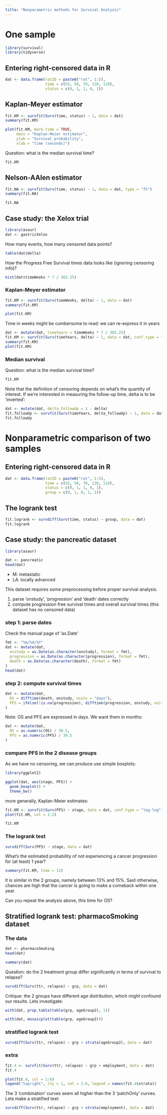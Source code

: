 ```yaml
---
title: "Nonparametric methods for Survival Analysis"
---
```


# One sample

```r
library(survival)
library(tidyverse)
```

## Entering right-censored data in R
```r
dat <- data.frame(ratID = paste0("rat", 1:5),
                  time = c(55, 50, 70, 120, 110),
                  status = c(0, 1, 1, 0, 1))
```

## Kaplan-Meyer estimator
```r
fit.KM <- survfit(Surv(time, status) ~ 1, data = dat)
summary(fit.KM)
```

```r
plot(fit.KM, mark.time = TRUE,
     main = "Kaplan-Meier estimator",
     ylab = "Survival probability",
     xlab = "time (seconds)")
```

Question: what is the median survival time?
```r
fit.KM
```

## Nelson-AAlen estimator
```r
fit.NA <- survfit(Surv(time, status) ~ 1, data = dat, type = "fh")
summary(fit.NA)
```

```r
fit.NA
```

## Case study: the Xelox trial

```r
library(asaur)
dat <- gastricXelox
```

How many events, how many censored data points?
```r
table(dat$delta)
```

How the Progress Free Survival times data looks like (ignoring censoring info)?
```r
hist(dat$timeWeeks * 7 / 365.25)
```

### Kaplan-Meyer estimator
```r
fit.KM <- survfit(Surv(timeWeeks, delta) ~ 1, data = dat)
summary(fit.KM)
```

```r
plot(fit.KM)
```

Time in weeks might be cumbersome to read: we can re-express it in years
```r
dat <- mutate(dat, timeYears = timeWeeks * 7 / 365.25)
fit.KM <- survfit(Surv(timeYears, delta) ~ 1, data = dat, conf.type = "log-log")
summary(fit.KM)
plot(fit.KM)
```

### Median survival
Question: what is the median survival time?
```r
fit.KM
```

Note that the definition of censoring depends on what's the quantity of interest.
If we're interested in measuring the follow-up time, delta is to be 'inverted':
```r
dat <- mutate(dat, delta_followUp = 1 - delta)
fit.followUp <- survfit(Surv(timeYears, delta_followUp) ~ 1, data = dat, conf.type = "log-log")
fit.followUp
```

# Nonparametric comparison of two samples

## Entering right-censored data in R
```r
dat <- data.frame(ratID = paste0("rat", 1:5),
                  time = c(55, 50, 70, 120, 110),
                  status = c(0, 1, 1, 0, 1),
                  group = c(0, 1, 0, 1, 1))
```

## The logrank test
```r
fit.logrank <- survdiff(Surv(time, status) ~ group, data = dat)
fit.logrank
```

## Case study: the pancreatic dataset

```r
library(asaur)

dat <- pancreatic
head(dat)
```

* M: metastatic
* LA: locally advanced

This dataset requires some preprocessing before proper survival analysis.

1. parse 'onstudy', 'progression' and 'death' dates correctly
2. compute progression free survival times and overall survival times (this dataset has no censored data)

### step 1: parse dates
Check the manual page of 'as.Date'
```r
fmt <- "%m/%d/%Y"
dat <- mutate(dat,
  onstudy = as.Date(as.character(onstudy), format = fmt),
  progression = as.Date(as.character(progression), format = fmt),
  death = as.Date(as.character(death), format = fmt)
)
head(dat)
```

### step 2: compute survival times
```r
dat <- mutate(dat,
  OS = difftime(death, onstudy, units = "days"),
  PFS = ifelse(!is.na(progression), difftime(progression, onstudy, units = "days"), OS)
)
```
Note: OS and PFS are expressed in days. We want them in months:
```r
dat <- mutate(dat,
  OS = as.numeric(OS) / 30.5,
  PFS = as.numeric(PFS) / 30.5
)
```

### compare PFS in the 2 disease groups

As we have no censoring, we can produce use simple boxplots:
```r
library(ggplot2)
```

```r
ggplot(dat, aes(stage, PFS)) +
  geom_boxplot() +
  theme_bw()
```

more generally, Kaplan-Meier estimates:
```r
fit.KM <- survfit(Surv(PFS) ~ stage, data = dat, conf.type = "log-log")
plot(fit.KM, col = 1:2)
```

```r
fit.KM
```

### The logrank test
```r
survdiff(Surv(PFS) ~ stage, data = dat)
```

What's the estimated probability of not experiencing a cancer progression for (at least) 1 year?
```r
summary(fit.KM, time = 12)
```

It is similar in the 2 groups, namely between 13% and 15%.
Said otherwise, chances are high that the cancer is going to make a comeback
within one year.

Can you repeat the analysis above, this time for OS?

## Stratified logrank test: pharmacoSmoking dataset

### The data
```r
dat <- pharmacoSmoking
head(dat)
```

```r
summary(dat)
```

Question: do the 2 treatment group differ significantly in terms of survival to relapse?
```r
survdiff(Surv(ttr, relapse) ~ grp, data = dat)
```

Critique: the 2 groups have different age distribution, which might confound our results.
Lets investigate:
```r
with(dat, prop.table(table(grp, ageGroup2), 1))
```


```r
with(dat, mosaicplot(table(grp, ageGroup2)))
```

### stratified logrank test
```r
survdiff(Surv(ttr, relapse) ~ grp + strata(ageGroup2), data = dat)
```

### extra
```r
fit.4 <- survfit(Surv(ttr, relapse) ~ grp + employment, data = dat)
fit.4
```

```r
plot(fit.4, col = 1:6)
legend("topright", lty = 1, col = 1:6, legend = names(fit.4$strata))
```

The 3 'combination' curves seem all higher than the 3 'patchOnly' curves. Lets make a stratified test:

```r
survdiff(Surv(ttr, relapse) ~ grp + strata(employment), data = dat)
```

